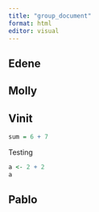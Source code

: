 ```yaml
---
title: "group_document"
format: html
editor: visual
---
```


## Edene

## Molly 

## Vinit

```r
sum = 6 + 7
```

Testing

```r
a <- 2 + 2
a
```

## Pablo
